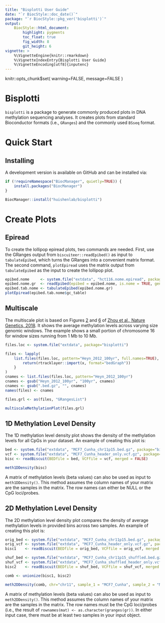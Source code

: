 ```yaml
---
title: "Bisplotti User Guide"
date: "`r BiocStyle::doc_date()`"
package: "`r BiocStyle::pkg_ver('bisplotti')`"
output:
    BiocStyle::html_document:
        highlight: pygments
        toc_float: true
        fig_width: 8
        git_height: 6
vignette: >
    %\VignetteEngine{knitr::rmarkdown}
    %\VignetteIndexEntry{Bisplotti User Guide}
    %\VignetteEncoding[utf8]{inputenc}
---
```


knitr::opts_chunk$set(
    warning=FALSE,
    message=FALSE
)

# Bisplotti

`bisplotti` is a package to generate commonly produced plots in DNA methylation sequencing analyses. It creates plots
from standard Bioconductor formats (i.e., `GRanges`) and the commonly used `BSseq` format.

# Quick Start

## Installing

A development version is available on GitHub and can be installed via:
```r
if (!requireNamespace("BiocManager", quietly=TRUE)) {
    install.packages("BiocManager")
}

BiocManager::install("huishenlab/bisplotti")
```

# Create Plots

## Epiread

To create the lollipop epiread plots, two commands are needed. First, use the GRanges output from
`biscuiteer::readEpibed()` as input to `tabulateEpibed`, which turns the GRanges into a convenient matrix format. The
second command, `plotEpiread` uses the matrix output from `tabulateEpibed` as the input to create the lollipop plot.

```r
epibed.nome     <- system.file("extdata", "hct116.nome.epiread", package="biscuiteer")
epibed.nome.gr  <- readEpibed(epibed = epibed.nome, is.nome = TRUE, genome = "hg19")
epibed.tab.nome <- tabulateEpibed(epibed.nome.gr)
plotEpiread(epibed.tab.nome$gc_table)
```

## Multiscale

The multiscale plot is based on Figures [2](https://www.nature.com/articles/s41588-018-0073-4/figures/2) and
[6](https://www.nature.com/articles/s41588-018-0073-4/figures/6) of
[Zhou et al., Nature Genetics, 2018](https://www.nature.com/articles/s41588-018-0073-4). It shows the average
methylation levels across varying size genomic windows. The example shows a small portion of chromosome 16 for window
sizes running from 1 Mb to 10 Mb.

```r
files.loc <- system.file("extdata", package="bisplotti")

files <- lapply(
    list.files(files.loc, pattern="Heyn_2012_100yr", full.names=TRUE), function(x) {
        return(rtracklayer::import(x, format="bedGraph"))
    }
)
cnames <- list.files(files.loc, pattern="Heyn_2012_100yr")
cnames <- gsub("Heyn_2012_100yr", "100yr", cnames)
cnames <- gsub(".bed.gz", "", cnames)
names(files) <- cnames

files.grl <- as(files, "GRangesList")

multiscaleMethylationPlot(files.grl)
```

## 1D Methylation Level Density

The 1D methylation level density plot shows the density of the methylation levels for all CpGs in your dataset. An
example of creating this plot is:
```r
bed <- system.file("extdata", "MCF7_Cunha_chr11p15.bed.gz", package="biscuiteer")
vcf <- system.file("extdata", "MCF7_Cunha_header_only.vcf.gz", package="biscuiteer")
bisc <- readBiscuit(BEDfile = bed, VCFfile = vcf, merged = FALSE)

meth1DDensity(bisc)
```
A matrix of methylation levels (beta values) can also be used as input to `meth1DDensity()`. This method assumes the
column names of your matrix are the samples in the matrix. The row names can either be NULL or the CpG loci/probes.

## 2D Methylation Level Density

The 2D methylation level density plot compares the density of average methylation levels in provided bins across two
samples. An example of creating this plot is:
```r
orig_bed <- system.file("extdata", "MCF7_Cunha_chr11p15.bed.gz", package="biscuiteer")
orig_vcf <- system.file("extdata", "MCF7_Cunha_header_only.vcf.gz", package="biscuiteer")
bisc1    <- readBiscuit(BEDfile = orig_bed, VCFfile = orig_vcf, merged = FALSE)

shuf_bed <- system.file("extdata", "MCF7_Cunha_chr11p15_shuffled.bed.gz", package="biscuiteer")
shuf_vcf <- system.file("extdata", "MCF7_Cunha_shuffled_header_only.vcf.gz", package="biscuiteer")
bisc2    <- readBiscuit(BEDfile = shuf_bed, VCFfile = shuf_vcf, merged = FALSE)

comb <- unionize(bisc1, bisc2)

meth2DDensity(comb, chr="chr11", sample_1 = "MCF7_Cunha", sample_2 = "MCF7_Cunha_shuffled")
```
A matrix of methylation levels (beta values) can also be used as input to `meth2DDensity()`. This method assumes the
column names of your matrix are the samples in the matrix. The row names must be the CpG loci/probes (i.e., the result
of `rownames(mat) <- as.character(granges(gr))`. In either input case, there must be at least two samples in your input
object.
